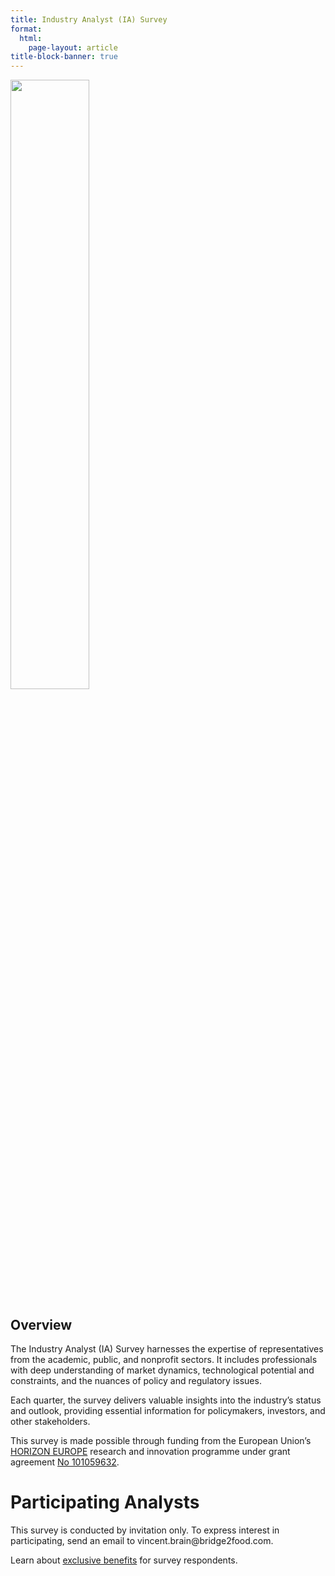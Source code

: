 ```yaml
---
title: Industry Analyst (IA) Survey
format: 
  html:
    page-layout: article
title-block-banner: true
---
```


:::{.column-body}
![](/assets/images/logos/EN_Co-fundedbytheEU_RGB_POS.png){width=50% fig-align="center"}
:::

::: {.hidden}
# Overview 
:::

The Industry Analyst (IA) Survey harnesses the expertise of representatives from the academic, public, and nonprofit sectors. It includes professionals with deep understanding of market dynamics, technological potential and constraints, and the nuances of policy and regulatory issues.

Each quarter, the survey delivers valuable insights into the industry’s status and outlook, providing essential information for policymakers, investors, and other stakeholders.

This survey is made possible through funding from the European Union's [HORIZON EUROPE](https://research-and-innovation.ec.europa.eu/funding/funding-opportunities/funding-programmes-and-open-calls/horizon-europe_en) research and innovation programme under grant agreement [No 101059632](https://ec.europa.eu/info/funding-tenders/opportunities/portal/screen/opportunities/projects-details/43108390/101059632/HORIZON).

# Participating Analysts

This survey is conducted by invitation only. To express interest in participating, send an email to vincent.brain@bridge2food.com.

Learn about [exclusive benefits](/surveys/#data-providers) for survey respondents.
